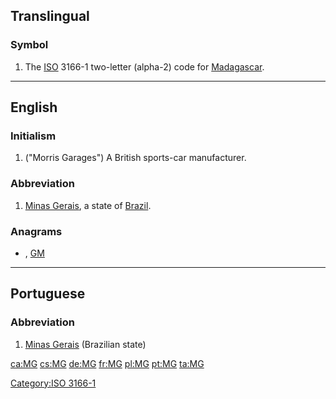 {{also|mg|Mg|.mg|m.g.}}
==Translingual==

===Symbol===
{{head|mul|symbol}}
# The [[ISO]] 3166-1 two-letter (alpha-2) code for [[Madagascar]].

[[Category:ISO 3166-1]]

----

==English==
{{wikipedia|MG (car)}}

===Initialism===
{{rfc-header|Initialism}}
{{head|en|initialism}}

# ("Morris Garages") A British sports-car manufacturer.

===Abbreviation===
{{rfc-header|Abbreviation}}
{{head|en|abbreviation}}

# [[Minas Gerais]], a state of [[Brazil]].

===Anagrams===
* {{l|en|gm}} , [[GM#English|GM]]

----

==Portuguese==

===Abbreviation===
{{rfc-header|Abbreviation}}
{{head|pt|abbreviation}}

# [[Minas Gerais]] (Brazilian state)

[[ca:MG]]
[[cs:MG]]
[[de:MG]]
[[fr:MG]]
[[pl:MG]]
[[pt:MG]]
[[ta:MG]]